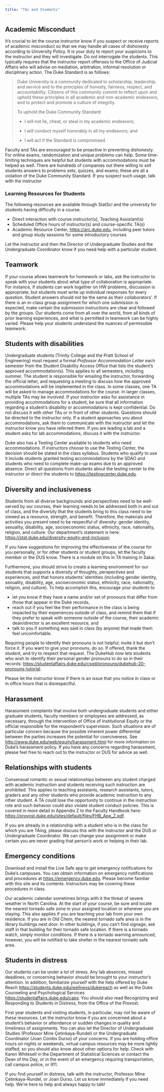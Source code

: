 ```yaml
---
title: "TAs and Students"
---
```


## Academic Misconduct

It's crucial to let the course instructor know if you suspect or receive reports of academic misconduct so that we may handle all cases of dishonesty according to University Policy. It is your duty to report your suspicions to the instructor and they will investigate. Do not interrogate the students. This typically requires that the instructor report offenses to the Office of Judicial Affairs who will advise on mediation, arbitration, informal resolution or disciplinary action. The Duke Standard is as follows:

> Duke University is a community dedicated to scholarship, leadership, and service and to the principles of honesty, fairness, respect, and accountability. Citizens of this community commit to reflect upon and uphold these principles in all academic and non-academic endeavors, and to protect and promote a culture of integrity.
>
> To uphold the Duke Community Standard:
>
> -   I will not lie, cheat, or steal in my academic endeavors;
>
> -   I will conduct myself honorably in all my endeavors; and
>
> -   I will act if the Standard is compromised.

Faculty and TAs are encouraged to be proactive in preventing dishonesty. For online exams, randomization and unique problems can help. Some time-limiting techniques are helpful but students with accommodations must be helped as well. There are hundreds of companies out there willing to sell students answers to problems sets, quizzes, and exams; these are all a violation of the Duke Community Standard. If you suspect such usage, talk with the instructor

### Learning Resources for Students {.unnumbered}

The following resources are available through StatSci and the university for students having difficulty in a course.

-   Direct interaction with course instructor(s), Teaching Assistant(s)
-   Scheduled Office hours of instructor(s) and course-specific TA(s)
-   Academic Resource Center, <https://arc.duke.edu>, including peer tutors and group study sessions for some introductory courses

Let the instructor and then the Director of Undergraduate Studies and the Undergraduate Coordinator know if you need help with a particular student.

## Teamwork

If your course allows teamwork for homework or labs, ask the instructor to speak with your students about what type of collaboration is appropriate. For instance, if students can work together on HW problems, discussion is appropriate, but students must write up individual responses for every question. Student answers should not be the same as their collaborators'. If there is an in-class group assignment for which one submission is expected, make certain the submission instructions are clear and followed by the groups. Our students come from all over the world, from all kinds of prior learning experiences, and what is permitted in teamwork can be highly varied. Please help your students understand the nuances of permissible teamwork.

## Students with disabilities

Undergraduate students (Trinity College and the Pratt School of Engineering) must request a formal *Professor Accommodation Letter* each semester from the Student Disability Access Office that lists the student's approved accommodation(s). This applies to all semesters, including summer. The student is responsible for emailing the instructor, forwarding the official letter, and requesting a meeting to discuss how the approved accommodations will be implemented in the class. In some classes, one TA will be asked to manage accommodations for the course. In larger classes, multiple TAs may be involved. If your instructor asks for assistance in providing accommodations for a student, be sure that all information regarding a student's disability or accommodations is kept confidential. Do not discuss it with other TAs or in front of other students. Questions should be directed to the instructor only. If a student approaches you about accommodations, ask them to communicate with the instructor and let the instructor know you have referred them. If you are leading a lab and a student asks for lab accommodations, discuss it with the instructor.

Duke also has a Testing Center available to students who need accommodations. If instructors choose to use the Testing Center, the decision should be stated in the class syllabus. Students who qualify to use it include students granted testing accommodations by the SDAO and students who need to complete make-up exams due to an approved absence. Direct all questions from students about the testing center to the instructor or direct the students to [https://testingcenter.duke.edu](https://testingcenter.duke.edu/).

## Diversity and inclusiveness

Students from all diverse backgrounds and perspectives need to be well-served by our courses, their learning needs to be addressed both in and out of class, and the diversity that the students bring to this class need to be viewed as a resource, strength, and benefit. Therefore, the materials and activities you present need to be respectful of diversity: gender identity, sexuality, disability, age, socioeconomic status, ethnicity, race, nationality, religion, and culture. Our department's statement is here: <https://stat.duke.edu/diversity-equity-and-inclusion>.

If you have suggestions for improving the effectiveness of the course for you personally, or for other students or student groups, let the faculty member or the DUS know. There is a module on this in TA training in Sakai.

Furthermore, you should strive to create a learning environment for our students that supports a diversity of thoughts, perspectives and experiences, and that honors students' identities (including gender identity, sexuality, disability, age, socioeconomic status, ethnicity, race, nationality, religion, and culture). To help accomplish this, encourage your students to

-   let you know if they have a name and/or set of pronouns that differ from those that appear in the Duke records,
-   reach out if you feel like their performance in the class is being impacted by their experiences outside of class, and remind them that if they prefer to speak with someone outside of the course, their academic dean/director is an excellent resource, and
-   talk to you if something was said in class (by anyone) that made them feel uncomfortable.

Requiring people to identify their pronouns is not helpful; invite it but don't force it. If you want to give your pronouns, do so. If offered, thank the student, and try to respect that request. The DukeHub now lets students who wish to identify their personal gender pronouns to do so in their records: <https://studentaffairs.duke.edu/csgd/pronouns/dukehub-20-pronouns-tutorial>.

Please let the instructor know if there is an issue that you notice in class or in office hours that is disrespectful.

## Harassment

Harassment complaints that involve both undergraduate students and either graduate students, faculty members or employees are addressed, as necessary, through the intervention of Office of Institutional Equity or the official responsible for the respondent's supervision. Such situations are of particular concern because the possible inherent power differential between the parties increases the potential for coerciveness. See <http://www.duke.edu/web/equity/harassment.html> for more information on Duke's harassment policy. If you have any concerns regarding harassment, please feel free to reach out to the instructor or DUS for advice as well.

## Relationships with students

Consensual romantic or sexual relationships between any student charged with academic instruction and students receiving such instruction are prohibited. This applies to teaching assistants, research assistants, tutors, graders and any other students who provide academic instruction to any other student. A TA could lose the opportunity to continue in the instruction role and such behavior could also violate student conduct policies. This is covered in more detail in Appendix Z to the Faculty Handbook here: <https://provost.duke.edu/sites/default/files/FHB_App_Z.pdf>.

If you are already in a relationship with a student who is in the class for which you are TAing, please discuss this with the instructor and the DUS or Undergraduate Coordinator. We can change your assignment or make certain you are never grading that person's work or helping in their lab.

## Emergency conditions

Download and install the Live Safe app to get emergency notifications for Duke's campuses. You can obtain information on emergency notifications and procedures at <https://emergency.duke.edu>. Please become familiar with this site and its contents. Instructors may be covering these procedures in class.

Our academic calendar sometimes brings with it the threat of severe weather in North Carolina. At the start of your course, be sure and locate the nearest tornado safe zone in your assigned location or wherever you are staying. This also applies if you are teaching your lab from your own residence. If you are in Old Chem, the nearest tornado safe area is in the library buildings next door. In other buildings, if you can't find signage, ask staff in that building for their tornado safe location. If there is a tornado watch, simply monitor conditions. If there is a tornado warning announced, however, you will be notified to take shelter in the nearest tornado safe area.

## Students in distress

Our students can be under a lot of stress. Any lab absences, missed deadlines, or concerning behavior should be brought to your instructor's attention. In addition, familiarize yourself with the help offered by Duke Reach <https://students.duke.edu/wellness/dukereach> as well as the Duke Counseling and Psychological Services <https://studentaffairs.duke.edu/caps>. You should also read Recognizing and Responding to Students in Distress, from the Office of the Provost.

First year students and visiting students, in particular, may not be aware of these resources. Let the instructor know if you are concerned about a student's behavior or attendance or sudden changes in quality and timeliness of assignments. You can also let the Director of Undergraduate Studies (Professor Mine Çetinkaya-Rundel) or the Undergraduate Coordinator (Joan Combs Durso) of your concerns. If you are holding office hours on nights or weekends, virtual campus resources may be more lightly staffed, so you should also know about other options for help. Check with Karen Whitesell in the Department of Statistical Sciences or contact the Dean of the Day, or in the event of an emergency requiring transportation, call campus police, or 911.

If you find yourself in distress, talk with the instructor, Professor Mine Çetinkaya-Rundel, or Joan Durso. Let us know immediately if you need help. We're here to help and always happy to talk!
